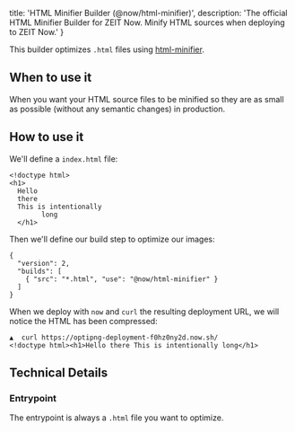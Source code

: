 
  title: 'HTML Minifier Builder (@now/html-minifier)',
  description: 'The official HTML Minifier Builder for ZEIT Now. Minify HTML sources when deploying to ZEIT Now.'
}

This builder optimizes `.html` files using [html-minifier](https://github.com/kangax/html-minifier).

## When to use it

When you want your HTML source files to be minified so they are as small as possible (without any semantic changes) in production.

## How to use it

We'll define a `index.html` file:

```
<!doctype html>
<h1>
  Hello
  there
  This is intentionally
        long
  </h1>
```

Then we'll define our build step to optimize our images:

```
{
  "version": 2,
  "builds": [
    { "src": "*.html", "use": "@now/html-minifier" }
  ]
}
```

When we deploy with `now` and `curl` the resulting deployment URL, we will notice the HTML has been compressed:
```
▲  curl https://optipng-deployment-f0hz0ny2d.now.sh/
<!doctype html><h1>Hello there This is intentionally long</h1>
```

## Technical Details
### Entrypoint
The entrypoint is always a `.html` file you want to optimize.

